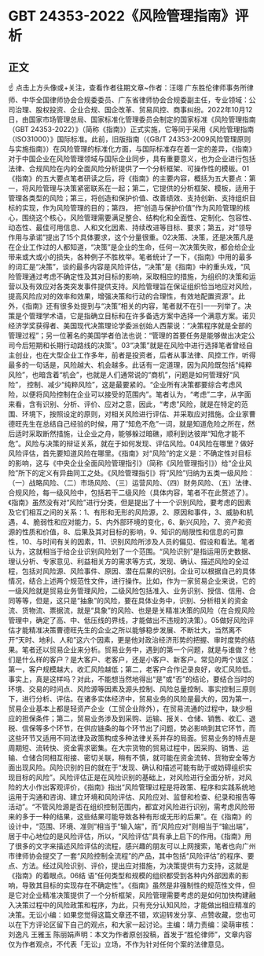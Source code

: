 # GBT 24353-2022《风险管理指南》评析
## 正文
☝ 点击上方头像或+关注，查看作者往期文章~作者：汪翊 广东胜伦律师事务所律师、中华全国律师协会合规委委员、广东省律师协会合规委副主任，专业领域：公司治理、股权投资、企业合规、国企改革、贸易风控、商事纠纷。2022年10月12日，由国家市场管理总局、国家标准化管理委员会制定的国家标准《风险管理指南（GBT 24353-2022）》（简称《指南》）正式实施，它等同于采用《风险管理指南（ISO31000）》国际标准。此前，旧版指南（《GB/T 24353-2009风险管理原则与实施指南》）在风险管理的标准化方面，与国际标准存在着一定的差异，《指南》对于中国企业在风险管理领域与国际企业同步，具有重要意义，也为企业进行包括法律、合规风险在内的全面风险分析提供了一个分析框架、可操作性的模板。01《指南》的五大要点笔者研读之后，将《指南》的主要内容，概括为五大要点：第一，将风险管理与决策紧密联系在一起；第二，它提供的分析框架、模板，适用于管理各类型的风险；第三，将创造和保护价值、改善绩效、支持创新、支持组织目标的实现，作为风险管理的目的；第四， 把“创造与保护价值”作为风险管理的核心，围绕这个核心，风险管理需要满足整合、结构化和全面性、定制化、包容性、动态性、最佳可用信息、人和文化因素、持续改进等目标、要求；第五，对“领导作用与承诺”提出了15个具体要求，这个分量很重。02决策、决策，还是决策凡是在企业工作过的人都知道，“决策”是企业的生命，任何一次决策失败，都会给企业带来或大或小的损失，各种例子不胜枚举。笔者统计了一下，《指南》中用的最多的词汇是“决策”，谈的最多内容是风险评估，“决策”是《指南》中的重头戏，“风险管理通过考虑不确定性及其对目标的影响，采取相应的措施，为组织的决策和运营以及有效应对各类突发事件提供支持。风险管理旨在保证组织恰当地应对风险，提高风险应对的效率和效果，增强决策和行动的合理性，有效地配置资源”。此外，《指南》还有很多处提到与“决策”相关的内容，笔者就不在引一一列举了。决策是个管理学术语，它是指确立目标和在许多备选方案中选择一个满意方案。诺贝经济学奖获得者、美国现代决策理论学委派创始人西蒙说：“决策程序就是全部的管理过程”；另一位著名的美国学者伯法也说：“管理的首要任务是能够做出决定公司今后短期和长期行动路线的决策”。03“决策”就是在风险中进行选择笔者曾经自主创业，也在大型企业工作多年，前者是投资者，后者从事法律、风控工作，听得最多的一句话是，风险越大、机会越多。此话有一定道理，因为风险既包括“纯粹风险”，也暗含着“机会”，也就是人们通常说的“商机”，问题是如何管理好“风险”， 控制、减少“纯粹风险”，这是最要紧的。“企业所有决策都要综合考虑风险，以便将风险控制在企业可以接受的范围内”。笔者认为，“考虑”二字，从字面来看，含有识别、分析、评价、应对之意，因此，“考虑”风险，就是在特定的范围、环境下，按照设定的原则，对相关风险进行评估、并采取应对措施。企业家曹德旺先生在总结自己经验的时候，用了“知危不危”一词，就是知道危险之所在，然后适时采取断然措施，让企业之舟，能够躲过暗礁，顺利到达彼岸“知危才能不危”。风险与决策的辩证关系，就在于如何发现、评估风险。04风险在哪里？做好风险评估，首先要知道风险在哪里。《指南》对“风险”的定义是：不确定性对目标的影响，这与《中央企业全面风险管理指引》（简称《风险管理指引》）给“企业风险”所下的定义有异曲同工之处。《风险管理指引》将“风险”归纳为五类一级风险：（一）战略风险、（二）市场风险、（三）运营风险、（四）财务风险、（五）法律、合规风险，每一级风险中，包括若干二级风险（具体内容，笔者不在此赘述了）。《指南》虽然没有对“风险”进行分类，但是提出了十一个识别风险，要考虑的因素及它们相互之间的关系：1、有形和无形的风险源，2、原因和事件，3、威胁和机遇，4、脆弱性和应对能力，5、内外部环境的变化，6、新兴风险，7、资产和资源的性质和价值，8、后果及其对目标的影响，9、知识的局限性和信息的可靠性，10、与时间有关的因素，11、识别风险所涉及人员的偏见、假设和看法。笔者认为，这就相当于给企业识别风险划了一个范围。“风险识别”是指运用历史数据、理认分析、专家意见、利益相关方的需求等方式，发现、确认、描述风险的全过程，包括对风险源、风险事件、原因、潜在后果的识别。企业可以根据自己的具体情况，结合上述两个规范性文件，进行操作。比如，作为一家贸易企业来说，它的一级风险就是贸易业务管理风险，二级风险包括准入、业务识别、授信、信用、合同等等，但是，这只是“抽象”的风险，要在具体业务中，识别、分析相关的资金流、货物流、票据流，就是“具象”的风险、也是是关精准决策的风险（在合规风险管理中，确定了高、中、低压线的界线，才能做出不违规的决策）。05做好风险评估才能精准决策曹德旺先生的企业之所以能够稳步发展、不断壮大，当然离不开“天时、地利、人和”这六个因素，更是他对政治经济形势的把握、审时度势的结果。笔者还以贸易企业来分析。贸易业务中，遇到的第一个问题，就是与谁做？他们是什么样的客户？是大客户、老客户，还是小客户、新客户。常见的两个误区：第一，客户规模越大，收汇风险越低；第二，老客户合作记录良好，收汇风险低。事实上，真是这样吗？对此，不能想当然地得出“是”或“否”的结论，要结合当时的环境、交易的时间点、风险源等因素及源头控制、风险总量控制、事实控制三原则下，进行分析、评估。在诸多实体经济中，贸易业务的风险是最大的，因为第一，贸易企业基本上都是轻资产企业（工贸企业除外），在贸易流通的过程中，缺少相应的担保条件；第二，贸易业务涉及到采购、运输、报关、仓储、销售、收汇、退税、信保等多个环节，在供应链条的每个环节出了问题，势必影响到其它环节，而这些环节又适用不同法律及政策构成多种法律关系并存的局面。贸易业务的特点是周期短、流转快、资金需求密集。在大宗货物的贸易过程中，因采购、销售、运输、仓储合同相互衔接、密切关联，稍有不慎，就可能在资金流转、货物安全等方面出现风险。风险识别的目的就在于“发现、确认和描述可能有助于或妨碍组织实现目标的风险”。风险评估正是在风险识别的基础上，对风险进行全面分析，对风险的大小作出客观评价，《指南》指出“风险管理过程是将政策、程序和实践系统地运用于沟通和咨询、建立环境和风险评估、风险应对、监督和检查、纪录和报告等活动”。“不管风险源是否在组织控制范围内，都宜对风险进行识别，需考虑风险带来的多于一种的结果，这些结果可能导致各种有形或无形的后果”。在《指南》的设计中，“范围、环境、准则”相当于“输入端”，而“风险应对”则相当于“输出端”，居于中心地位的是风险评估，所以，“风险评估”具有承上启下的作用。《指南》用了很多的文字来描述风险评估的流程，感兴趣的朋友可以上网搜索，笔者也向广州市律师协会提交了一套“风险控制全流程”的产品，其中包括“风险评估”的程序、要点、方法。经过风险识别、评价，提出应对措施，为决策提供有力支持，这就是《指南》的着眼点。06结 语“任何类型和规模的组织都受到各种内外部因素的影响，导致其目标的实现存在不确定性”。《指南》虽然是非强制性的规范性文件，但是它对企业精准决策提供了一个分析框架，风险管理需要考虑的是如何加快构建融入决策过程中的风险政策和程序，为此，只有充分认知风险，才能做出相应精准的决策。无讼小编：如果您觉得这篇文章还不错，欢迎转发分享、点赞收藏，您也可以在下方评论区留下自己的观点，和大家一起讨论。主编：靖力责编：梁萌审核：刘逸凡 王雅玉 陈丽娟声明：本文为作者原创投稿，首发于“胜伦律师”，文章内容仅为作者观点，不代表「无讼」立场，不作为针对任何个案的法律意见。